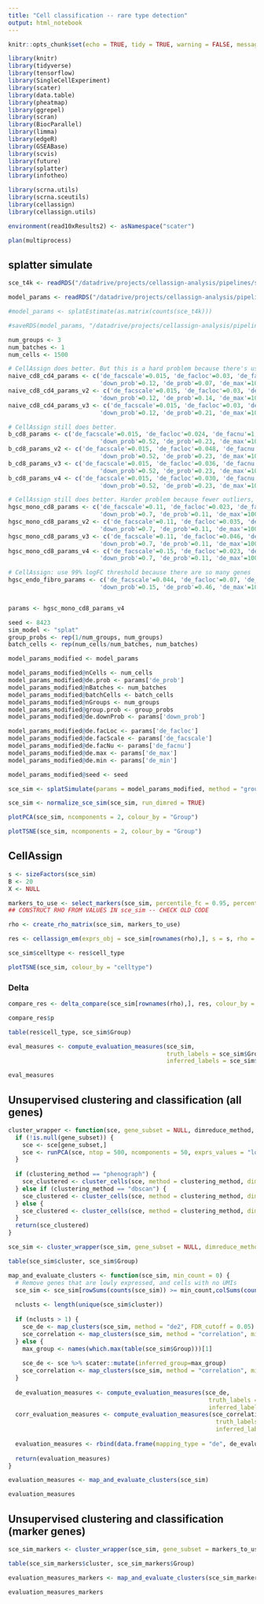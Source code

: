 ```yaml
---
title: "Cell classification -- rare type detection"
output: html_notebook
---
```


```r
knitr::opts_chunk$set(echo = TRUE, tidy = TRUE, warning = FALSE, message = FALSE, cache = TRUE, cache.lazy = FALSE, fig.width = 8, fig.height = 4.5)
```

```r
library(knitr)
library(tidyverse)
library(tensorflow)
library(SingleCellExperiment)
library(scater)
library(data.table)
library(pheatmap)
library(ggrepel)
library(scran)
library(BiocParallel)
library(limma)
library(edgeR)
library(GSEABase)
library(scvis)
library(future)
library(splatter)
library(infotheo)

library(scrna.utils)
library(scrna.sceutils)
library(cellassign)
library(cellassign.utils)

environment(read10xResults2) <- asNamespace("scater")

plan(multiprocess)
```

## splatter simulate

```r
sce_t4k <- readRDS("/datadrive/projects/cellassign-analysis/pipelines/simulate-toil/test/sce_t4k.rds")
```

```r
model_params <- readRDS("/datadrive/projects/cellassign-analysis/pipelines/simulate-toil/test/sce_t4k_params.rds")

#model_params <- splatEstimate(as.matrix(counts(sce_t4k)))
```

```r
#saveRDS(model_params, "/datadrive/projects/cellassign-analysis/pipelines/simulate-toil/test/sce_t4k_params.rds")
```

```r
num_groups <- 3
num_batches <- 1
num_cells <- 1500

# CellAssign does better. But this is a hard problem because there's usually 1 cluster with no high delta (logFC) relative to the others. 
naive_cd8_cd4_params <- c('de_facscale'=0.015, 'de_facloc'=0.03, 'de_facnu'=1.5,
                          'down_prob'=0.12, 'de_prob'=0.07, 'de_max'=100, 'de_min'=1)
naive_cd8_cd4_params_v2 <- c('de_facscale'=0.015, 'de_facloc'=0.03, 'de_facnu'=1.3,
                          'down_prob'=0.12, 'de_prob'=0.14, 'de_max'=1000, 'de_min'=1)
naive_cd8_cd4_params_v3 <- c('de_facscale'=0.015, 'de_facloc'=0.03, 'de_facnu'=1.3,
                          'down_prob'=0.12, 'de_prob'=0.21, 'de_max'=1000, 'de_min'=1)

# CellAssign still does better. 
b_cd8_params <- c('de_facscale'=0.015, 'de_facloc'=0.024, 'de_facnu'=1,
                          'down_prob'=0.52, 'de_prob'=0.23, 'de_max'=100, 'de_min'=1)
b_cd8_params_v2 <- c('de_facscale'=0.015, 'de_facloc'=0.048, 'de_facnu'=1,
                          'down_prob'=0.52, 'de_prob'=0.23, 'de_max'=1000, 'de_min'=1)
b_cd8_params_v3 <- c('de_facscale'=0.015, 'de_facloc'=0.036, 'de_facnu'=1,
                          'down_prob'=0.52, 'de_prob'=0.23, 'de_max'=1000, 'de_min'=1)
b_cd8_params_v4 <- c('de_facscale'=0.015, 'de_facloc'=0.030, 'de_facnu'=1,
                          'down_prob'=0.52, 'de_prob'=0.23, 'de_max'=1000, 'de_min'=1)

# CellAssign still does better. Harder problem because fewer outliers, but we don't do too poorly. 
hgsc_mono_cd8_params <- c('de_facscale'=0.11, 'de_facloc'=0.023, 'de_facnu'=2,
                          'down_prob'=0.7, 'de_prob'=0.11, 'de_max'=100, 'de_min'=1)
hgsc_mono_cd8_params_v2 <- c('de_facscale'=0.11, 'de_facloc'=0.035, 'de_facnu'=2,
                          'down_prob'=0.7, 'de_prob'=0.11, 'de_max'=100, 'de_min'=1)
hgsc_mono_cd8_params_v3 <- c('de_facscale'=0.11, 'de_facloc'=0.046, 'de_facnu'=2,
                          'down_prob'=0.7, 'de_prob'=0.11, 'de_max'=100, 'de_min'=1)
hgsc_mono_cd8_params_v4 <- c('de_facscale'=0.15, 'de_facloc'=0.023, 'de_facnu'=2,
                          'down_prob'=0.7, 'de_prob'=0.11, 'de_max'=100, 'de_min'=1)

# CellAssign: use 99% logFC threshold because there are so many genes
hgsc_endo_fibro_params <- c('de_facscale'=0.044, 'de_facloc'=0.07, 'de_facnu'=1.23,
                          'down_prob'=0.15, 'de_prob'=0.46, 'de_max'=100, 'de_min'=1)


params <- hgsc_mono_cd8_params_v4

seed <- 8423
sim_model <- "splat"
group_probs <- rep(1/num_groups, num_groups)
batch_cells <- rep(num_cells/num_batches, num_batches)

model_params_modified <- model_params

model_params_modified@nCells <- num_cells
model_params_modified@de.prob <- params['de_prob']
model_params_modified@nBatches <- num_batches
model_params_modified@batchCells <- batch_cells
model_params_modified@nGroups <- num_groups
model_params_modified@group.prob <- group_probs
model_params_modified@de.downProb <- params['down_prob']

model_params_modified@de.facLoc <- params['de_facloc']
model_params_modified@de.facScale <- params['de_facscale']
model_params_modified@de.facNu <- params['de_facnu']
model_params_modified@de.max <- params['de_max']
model_params_modified@de.min <- params['de_min']

model_params_modified@seed <- seed
```

```r
sce_sim <- splatSimulate(params = model_params_modified, method = "groups", verbose = TRUE)
```


```r
sce_sim <- normalize_sce_sim(sce_sim, run_dimred = TRUE)
```

```r
plotPCA(sce_sim, ncomponents = 2, colour_by = "Group")
```

```r
plotTSNE(sce_sim, ncomponents = 2, colour_by = "Group")
```

## CellAssign

```r
s <- sizeFactors(sce_sim)
B <- 20
X <- NULL

markers_to_use <- select_markers(sce_sim, percentile_fc = 0.95, percentile_meanexpr = 0.9, frac_genes = 1) # 0.99
## CONSTRUCT RHO FROM VALUES IN sce_sim -- CHECK OLD CODE

rho <- create_rho_matrix(sce_sim, markers_to_use)
```

```r
res <- cellassign_em(exprs_obj = sce_sim[rownames(rho),], s = s, rho = rho, X = X, B = B, use_priors = FALSE, prior_type = "shrinkage", delta_variance_prior = FALSE, verbose = FALSE, em_convergence_thres = 1e-5, min_delta = 0)
```

```r
sce_sim$celltype <- res$cell_type

plotTSNE(sce_sim, colour_by = "celltype")
```

### Delta

```r
compare_res <- delta_compare(sce_sim[rownames(rho),], res, colour_by = "Group", shape_by = "high_expr")

compare_res$p
```

```r
table(res$cell_type, sce_sim$Group)
```

```r
eval_measures <- compute_evaluation_measures(sce_sim, 
                                             truth_labels = sce_sim$Group,
                                             inferred_labels = sce_sim$celltype)

eval_measures
```


## Unsupervised clustering and classification (all genes)

```r
cluster_wrapper <- function(sce, gene_subset = NULL, dimreduce_method, clustering_method) {
  if (!is.null(gene_subset)) {
    sce <- sce[gene_subset,]
    sce <- runPCA(sce, ntop = 500, ncomponents = 50, exprs_values = "logcounts")
  }
  
  if (clustering_method == "phenograph") {
    sce_clustered <- cluster_cells(sce, method = clustering_method, dimreduce_type = dimreduce_method, conda_env = "r-tensorflow", phenograph_module = "scrnatools.methods.clustering.phenograph_analysis")
  } else if (clustering_method == "dbscan") {
    sce_clustered <- cluster_cells(sce, method = clustering_method, dimreduce_type = dimreduce_method, dbscan_epsilon = 0.5, dbscan_minPoints = 5)
  } else {
    sce_clustered <- cluster_cells(sce, method = clustering_method, dimreduce_type = dimreduce_method)
  }
  return(sce_clustered)
}
```

```r
sce_sim <- cluster_wrapper(sce_sim, gene_subset = NULL, dimreduce_method = "PCA", clustering_method = "phenograph")
```

```r
table(sce_sim$cluster, sce_sim$Group)
```

```r
map_and_evaluate_clusters <- function(sce_sim, min_count = 0) {
  # Remove genes that are lowly expressed, and cells with no UMIs
  sce_sim <- sce_sim[rowSums(counts(sce_sim)) >= min_count,colSums(counts(sce_sim)) > 0]
  
  nclusts <- length(unique(sce_sim$cluster))
  
  if (nclusts > 1) {
    sce_de <- map_clusters(sce_sim, method = "de2", FDR_cutoff = 0.05)
    sce_correlation <- map_clusters(sce_sim, method = "correlation", min_correlation = 0)
  } else {
    max_group <- names(which.max(table(sce_sim$Group)))[1]
    
    sce_de <- sce %>% scater::mutate(inferred_group=max_group)
    sce_correlation <- map_clusters(sce_sim, method = "correlation", min_correlation = 0)
  }
  
  de_evaluation_measures <- compute_evaluation_measures(sce_de, 
                                                         truth_labels = sce_de$Group,
                                                         inferred_labels = sce_de$inferred_group)
  corr_evaluation_measures <- compute_evaluation_measures(sce_correlation, 
                                                           truth_labels = sce_correlation$Group,
                                                           inferred_labels = sce_correlation$inferred_group)
  
  evaluation_measures <- rbind(data.frame(mapping_type = "de", de_evaluation_measures, stringsAsFactors = FALSE), data.frame(mapping_type = "correlation", corr_evaluation_measures, stringsAsFactors = FALSE))
  
  return(evaluation_measures)
}
```

```r
evaluation_measures <- map_and_evaluate_clusters(sce_sim)

evaluation_measures
```

## Unsupervised clustering and classification (marker genes)

```r
sce_sim_markers <- cluster_wrapper(sce_sim, gene_subset = markers_to_use, dimreduce_method = "PCA", clustering_method = "phenograph")
```

```r
table(sce_sim_markers$cluster, sce_sim_markers$Group)
```

```r
evaluation_measures_markers <- map_and_evaluate_clusters(sce_sim_markers, min_count = 1)

evaluation_measures_markers
```



